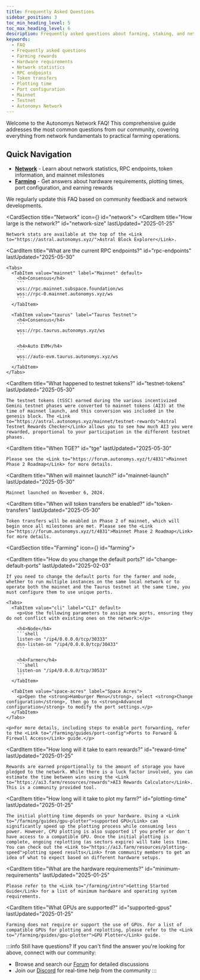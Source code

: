 ```yaml
---
title: Frequently Asked Questions
sidebar_position: 3
toc_min_heading_level: 5
toc_max_heading_level: 6
description: Frequently asked questions about farming, staking, and network operations.
keywords:
  - FAQ
  - Frequently asked questions
  - Farming rewards
  - Hardware requirements
  - Network statistics
  - RPC endpoints
  - Token transfers
  - Plotting time
  - Port configuration
  - Mainnet
  - Testnet
  - Autonomys Network
---
```




Welcome to the Autonomys Network FAQ! This comprehensive guide addresses the most common questions from our community, covering everything from network fundamentals to practical farming operations.

## Quick Navigation

- **[Network](#network)** - Learn about network statistics, RPC endpoints, token information, and mainnet milestones
- **[Farming](#farming)** - Get answers about hardware requirements, plotting times, port configuration, and earning rewards

We regularly update this FAQ based on community feedback and network developments.


<CardSection title="Network" icon={<Icon icon={ICONS.WEB} />} id="network">
  <CardItem 
    title="How large is the network?" 
    id="network-size"
    lastUpdated="2025-01-25"
  >
    Network stats are available at the top of the <Link to="https://astral.autonomys.xyz/">Astral Block Explorer</Link>.
  </CardItem>

  <CardItem 
    title="What are the current RPC endpoints?" 
    id="rpc-endpoints"
    lastUpdated="2025-05-30"
  >
    <Tabs>
      <TabItem value="mainnet" label="Mainnet" default>
        <h4>Consensus</h4>
        ```
        wss://rpc.mainnet.subspace.foundation/ws
        wss://rpc-0.mainnet.autonomys.xyz/ws
        ```
      </TabItem>
      
      <TabItem value="taurus" label="Taurus Testnet">
        <h4>Consensus</h4>
        ```
        wss://rpc.taurus.autonomys.xyz/ws
        ```
        
        <h4>Auto EVM</h4>
        ```
        wss://auto-evm.taurus.autonomys.xyz/ws
        ```
      </TabItem>
    </Tabs>
  </CardItem>

  <CardItem 
    title="What happened to testnet tokens?" 
    id="testnet-tokens"
    lastUpdated="2025-05-30"
  >
    The testnet tokens (tSSC) earned during the various incentivized Gemini testnet phases were converted to mainnet tokens (AI3) at the time of mainnet launch, and this conversion was included in the genesis block. The <Link to="https://astral.autonomys.xyz/mainnet/testnet-rewards">Astral Testnet Rewards Checker</Link> allows you to see how much AI3 you were rewarded, proportional to your participation in the different testnet phases.
  </CardItem>

  <CardItem 
    title="When TGE?" 
    id="tge"
    lastUpdated="2025-05-30"
  >
    Please see the <Link to="https://forum.autonomys.xyz/t/4831">Mainnet Phase 2 Roadmap</Link> for more details.
  </CardItem>

  <CardItem 
    title="When will mainnet launch?" 
    id="mainnet-launch"
    lastUpdated="2025-05-30"
  >
    Mainnet launched on November 6, 2024.
  </CardItem>

  <CardItem 
    title="When will token transfers be enabled?" 
    id="token-transfers"
    lastUpdated="2025-05-30"
  >
    Token transfers will be enabled in Phase 2 of mainnet, which will begin once all milestones are met. Please see the <Link to="https://forum.autonomys.xyz/t/4831">Mainnet Phase 2 Roadmap</Link> for more details.
  </CardItem>
</CardSection>

<CardSection title="Farming" icon={<Icon icon={ICONS.FARMER} />} id="farming">

  <CardItem 
    title="How do you change the default ports?" 
    id="change-default-ports"
    lastUpdated="2025-02-03"
  >
    If you need to change the default ports for the farmer and node, whether to run multiple instances on the same local network or to operate both the mainnet and the Taurus testnet at the same time, you must configure them to use unique ports.
    
    <Tabs>
      <TabItem value="cli" label="CLI" default>
        <p>Use the following parameters to assign new ports, ensuring they do not conflict with existing ones on the network:</p>
        
        <h4>Node</h4>
        ```shell
        listen-on "/ip4/0.0.0.0/tcp/30333"  
        dsn-listen-on "/ip4/0.0.0.0/tcp/30433"  
        ```
        
        <h4>Farmer</h4>
        ```shell
        listen-on "/ip4/0.0.0.0/tcp/30533"  
        ```
      </TabItem>
      
      <TabItem value="space-acres" label="Space Acres">
        <p>Open the <strong>Hamburger Menu</strong>, select <strong>Change configuration</strong>, then go to <strong>Advanced configuration</strong> to modify the port settings.</p>
      </TabItem>
    </Tabs>
    
    <p>For more details, including steps to enable port forwarding, refer to the <Link to="/farming/guides/port-config">Ports to Forward & Firewall Access</Link> guide.</p>
  </CardItem>

  <CardItem 
    title="How long will it take to earn rewards?" 
    id="reward-time"
    lastUpdated="2025-01-25"
  >
    Rewards are earned proportionally to the amount of storage you have pledged to the network. While there is a luck factor involved, you can estimate the time between wins using the <Link to="https://ai3.farm/resources/rewards">AI3 Rewards Calculator</Link>. This is a community provided tool.
  </CardItem>

  <CardItem 
    title="How long will it take to plot my farm?" 
    id="plotting-time"
    lastUpdated="2025-01-25"
  >
    The initial plotting time depends on your hardware. Using a <Link to="/farming/guides/gpu-plotter">supported GPU</Link> can significantly speed up the plotting process while consuming less power. However, CPU plotting is also supported if you prefer or don't have access to a compatible GPU. Once the initial plotting is complete, ongoing replotting (as sectors expire) will take less time. You can check out the <Link to="https://ai3.farm/resources/plotting-speed">plotting speed results</Link> from community members to get an idea of what to expect based on different hardware setups.
  </CardItem>

  <CardItem 
    title="What are the hardware requirements?" 
    id="minimum-requirements"
    lastUpdated="2025-01-25"
  >
    Please refer to the <Link to="/farming/intro">Getting Started Guide</Link> for a list of minimum hardware and operating system requirements.
  </CardItem>

  <CardItem 
    title="What GPUs are supported?" 
    id="supported-gpus"
    lastUpdated="2025-01-25"
  >
    Farming does not require or support the use of GPUs. For a list of compatible GPUs for plotting and replotting, please refer to the <Link to="/farming/guides/gpu-plotter">GPU Plotter</Link> guide.
  </CardItem>
</CardSection>

:::info Still have questions?
If you can't find the answer you're looking for above, connect with our community:
- Browse and search our [Forum](https://forum.autonomys.xyz) for detailed discussions
- Join our [Discord](https://autonomys.xyz/discord) for real-time help from the community
:::